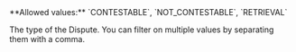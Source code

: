 <ParamField query="DisputeType" type="string" >     
**Allowed values:** `CONTESTABLE`, `NOT_CONTESTABLE`, `RETRIEVAL`

The type of the Dispute. You can filter on multiple values by separating them with a comma.  
</ParamField>